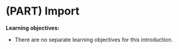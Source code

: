# (PART) Import {-}

**Learning objectives:**

- There are no separate learning objectives for this introduction.

